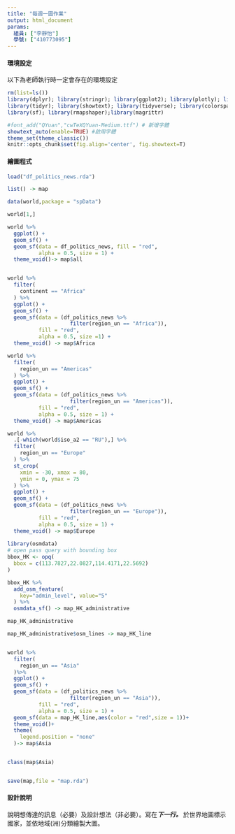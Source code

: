 ```yaml
---
title: "每週一圖作業"
output: html_document
params:
  組員: ["李靜怡"]  
  學號: ["410773095"]
---
```


#### 環境設定

以下為老師執行時一定會存在的環境設定
```r
rm(list=ls())
library(dplyr); library(stringr); library(ggplot2); library(plotly); library(lubridate); library(readr); library(colorspace); library(grDevices); library(shiny); library(shinyjs); library(scales)
library(tidyr); library(showtext); library(tidyverse); library(colorspace); library(ggpubr); library(magick);
library(sf); library(rmapshaper);library(magrittr)

#font_add("QYuan","cwTeXQYuan-Medium.ttf") # 新增字體
showtext_auto(enable=TRUE) #啟用字體
theme_set(theme_classic())
knitr::opts_chunk$set(fig.align='center', fig.showtext=T)
```


#### 繪圖程式

```r
load("df_politics_news.rda")

list() -> map

data(world,package = "spData")

world[1,] 

world %>%
  ggplot() +
  geom_sf() +
  geom_sf(data = df_politics_news, fill = "red",
          alpha = 0.5, size = 1) +
  theme_void()-> map$all


world %>%
  filter(
    continent == "Africa"
  ) %>%
  ggplot() +
  geom_sf() +
  geom_sf(data = (df_politics_news %>%
                    filter(region_un == "Africa")),
          fill = "red",
          alpha = 0.5, size =1) +
  theme_void() -> map$Africa

world %>%
  filter(
    region_un == "Americas"
  ) %>%
  ggplot() +
  geom_sf() +
  geom_sf(data = (df_politics_news %>%
                    filter(region_un == "Americas")),
          fill = "red",
          alpha = 0.5, size = 1) +
  theme_void() -> map$Americas

world %>%
  .[-which(world$iso_a2 == "RU"),] %>%
  filter(
    region_un == "Europe"
  ) %>%
  st_crop(
    xmin = -30, xmax = 80,
    ymin = 0, ymax = 75
  ) %>%
  ggplot() +
  geom_sf() +
  geom_sf(data = (df_politics_news %>%
                    filter(region_un == "Europe")),
          fill = "red",
          alpha = 0.5, size = 1) +
  theme_void() -> map$Europe
  
library(osmdata)
# open pass query with bounding box
bbox_HK <- opq(
  bbox = c(113.7827,22.0827,114.4171,22.5692) 
) 

bbox_HK %>% 
  add_osm_feature(
    key="admin_level", value="5"
  ) %>%
  osmdata_sf() -> map_HK_administrative

map_HK_administrative

map_HK_administrative$osm_lines -> map_HK_line


world %>%
  filter(
    region_un == "Asia"
  )%>%
  ggplot() +
  geom_sf() +
  geom_sf(data = (df_politics_news %>%
                    filter(region_un == "Asia")),
          fill = "red",
          alpha = 0.5, size = 1) +
  geom_sf(data = map_HK_line,aes(color = "red",size = 1))+
  theme_void()+
  theme(
    legend.position = "none"
  )-> map$Asia


class(map$Asia)


save(map,file = "map.rda")
``` 

#### 設計說明
說明想傳達的訊息（必要）及設計想法（非必要）。寫在***下一行。
*** 
於世界地圖標示國家，並依地域(洲)分類繪製大圖。